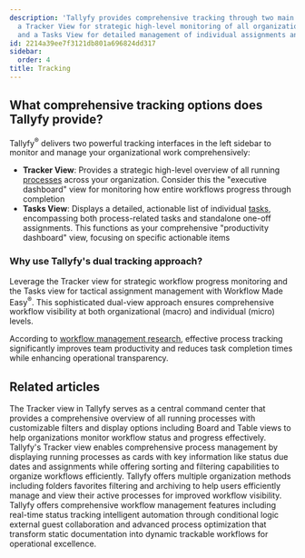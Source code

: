 ```yaml
---
description: 'Tallyfy provides comprehensive tracking through two main interfaces:
  a Tracker View for strategic high-level monitoring of all organizational processes
  and a Tasks View for detailed management of individual assignments and one-off tasks.'
id: 2214a39ee7f3121db801a696824dd317
sidebar:
  order: 4
title: Tracking
---
```


## What comprehensive tracking options does Tallyfy provide?

Tallyfy<sup>®</sup> delivers two powerful tracking interfaces in the left sidebar to monitor and manage your organizational work comprehensively:

*   **Tracker View**: Provides a strategic high-level overview of all running [processes](/products/pro/tracking-and-tasks/processes/) across your organization. Consider this the "executive dashboard" view for monitoring how entire workflows progress through completion
*   **Tasks View**: Displays a detailed, actionable list of individual [tasks](/products/pro/tracking-and-tasks/tasks/), encompassing both process-related tasks and standalone one-off assignments. This functions as your comprehensive "productivity dashboard" view, focusing on specific actionable items

### Why use Tallyfy's dual tracking approach?

Leverage the Tracker view for strategic workflow progress monitoring and the Tasks view for tactical assignment management with Workflow Made Easy<sup>®</sup>. This sophisticated dual-view approach ensures comprehensive workflow visibility at both organizational (macro) and individual (micro) levels.

According to [workflow management research](https://www.gartner.com/reviews/market/business-process-management-platforms), effective process tracking significantly improves team productivity and reduces task completion times while enhancing operational transparency.


<PageTree />


## Related articles
<CardGrid>
<LinkTitleCard header="<b>Tracking And Tasks > Tracker view</b>" href="/products/pro/tracking-and-tasks/tracker-view/" > The Tracker view in Tallyfy serves as a central command center that provides a comprehensive overview of all running processes with customizable filters and display options including Board and Table views to help organizations monitor workflow status and progress effectively. </LinkTitleCard>
<LinkTitleCard header="<b>Tracker View > Manage and track my processes</b>" href="/products/pro/tracking-and-tasks/tracker-view/how-can-i-manage-and-track-my-processes-on-tallyfy/" > Tallyfy's Tracker view enables comprehensive process management by displaying running processes as cards with key information like status due dates and assignments while offering sorting and filtering capabilities to organize workflows efficiently. </LinkTitleCard>
<LinkTitleCard header="<b>Tracker View > Organize processes</b>" href="/products/pro/tracking-and-tasks/tracker-view/organize-processes/" > Tallyfy offers multiple organization methods including folders favorites filtering and archiving to help users efficiently manage and view their active processes for improved workflow visibility. </LinkTitleCard>
<LinkTitleCard header="<b>Tutorials > Key features</b>" href="/products/pro/tutorials/features/" > Tallyfy offers comprehensive workflow management features including real-time status tracking intelligent automation through conditional logic external guest collaboration and advanced process optimization that transform static documentation into dynamic trackable workflows for operational excellence. </LinkTitleCard>
</CardGrid>
